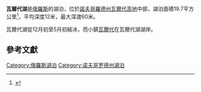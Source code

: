 {{Infobox lake
 | 湖泊名稱 = 瓦爾代湖
 | 湖泊照片 = Valdai IverskyMon asv2018 img48.jpg
 | 湖泊所在地 = [[諾夫哥羅德州|諾夫哥羅德州]][[瓦爾代高地|瓦爾代高地]]
 | 座標 = {{coord|57|59|N|33|18|E|type:waterbody_region:RU|display=inline,title}}
 | 集水區國家 = {{flag|Russia}}
 | 湖泊面積 = 19.7平方公里
 | 平均深度 = 12米
 | 最深深度 = 60米
 | 湖邊城鎮 = [[瓦爾代|瓦爾代]]
}}

'''瓦爾代湖'''是[[俄羅斯|俄羅斯]]的湖泊，位於[[諾夫哥羅德州|諾夫哥羅德州]][[瓦爾代高地|瓦爾代高地]]中部，湖泊面積19.7平方公里<ref Name="Darby">{{cite book
  | last =Darby
  | first =
  | authorlink =
  | coauthors =Richard Brookes, William Darby
  | title =Darby's Universal Gazetteer: Or, A New Geographical Dictionary ...
  | publisher =Bennett & Walton
  | year =1827
  | location =Original from the New York Public Library
  | url =http://books.google.com/books?id=NrsBAAAAYAAJ&pg=PA837&dq=%22Valdai+Lake%22&client=firefox-a
  | doi =
  | id =
  | page =837  }}</ref>，平均深度12米，最大深渡60米。

瓦爾代湖從12月初至5月初結冰，而小鎮[[瓦爾代|瓦爾代]]在瓦爾代湖湖岸。

==參考文獻==
{{reflist}}

[[Category:俄羅斯湖泊|Category:俄羅斯湖泊]]
[[Category:诺夫哥罗德州湖泊|Category:诺夫哥罗德州湖泊]]

{{俄罗斯地理小作品}}